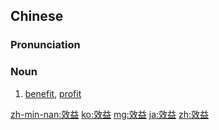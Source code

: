==Chinese==
{{zh-forms}}

===Pronunciation===
{{zh-pron
|m=xiàoyì
|c=haau6 jik1
|mn=qz:hāu-iak/tw,xm,zz:hāu-ek
|ma=Zh-xiàoyì.ogg
|cat=n
}}

===Noun===
{{zh-noun}}

# {{lb|zh|Advanced Mandarin}} [[benefit]], [[profit]]

[[zh-min-nan:效益]]
[[ko:效益]]
[[mg:效益]]
[[ja:效益]]
[[zh:效益]]